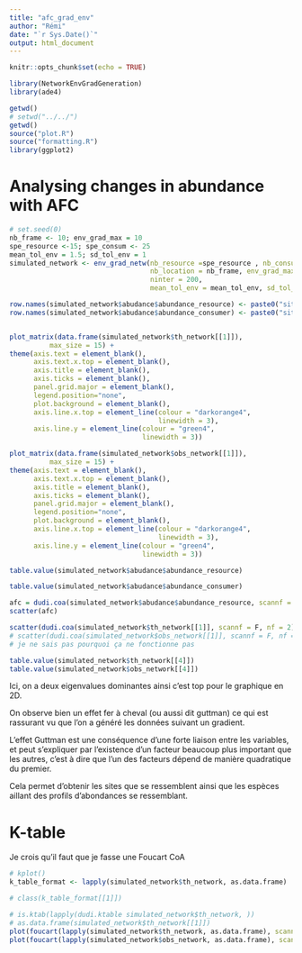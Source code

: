 ```yaml
---
title: "afc_grad_env"
author: "Rémi"
date: "`r Sys.Date()`"
output: html_document
---
```


```r
knitr::opts_chunk$set(echo = TRUE)
```

```r
library(NetworkEnvGradGeneration)
library(ade4)

getwd()
# setwd("../../")
getwd()
source("plot.R")
source("formatting.R")
library(ggplot2)
```

# Analysing changes in abundance with AFC

```r
# set.seed(0)
nb_frame <- 10; env_grad_max = 10
spe_resource <-15; spe_consum <- 25
mean_tol_env = 1.5; sd_tol_env = 1
simulated_network <- env_grad_netw(nb_resource =spe_resource , nb_consumer = spe_consum,
                                   nb_location = nb_frame, env_grad_max = env_grad_max, 
                                   ninter = 200, 
                                   mean_tol_env = mean_tol_env, sd_tol_env = sd_tol_env)

row.names(simulated_network$abudance$abundance_resource) <- paste0("site",1:nb_frame)
row.names(simulated_network$abudance$abundance_consumer) <- paste0("site",1:nb_frame)
```

```r

```


```r
plot_matrix(data.frame(simulated_network$th_network[[1]]), 
          max_size = 15) +
theme(axis.text = element_blank(),
      axis.text.x.top = element_blank(),
      axis.title = element_blank(),
      axis.ticks = element_blank(),
      panel.grid.major = element_blank(),
      legend.position="none",
      plot.background = element_blank(),
      axis.line.x.top = element_line(colour = "darkorange4",
                                     linewidth = 3),
      axis.line.y = element_line(colour = "green4", 
                                 linewidth = 3))
```

```r
plot_matrix(data.frame(simulated_network$obs_network[[1]]), 
          max_size = 15) +
theme(axis.text = element_blank(),
      axis.text.x.top = element_blank(),
      axis.title = element_blank(),
      axis.ticks = element_blank(),
      panel.grid.major = element_blank(),
      legend.position="none",
      plot.background = element_blank(),
      axis.line.x.top = element_line(colour = "darkorange4",
                                     linewidth = 3),
      axis.line.y = element_line(colour = "green4", 
                                 linewidth = 3))
```

```r
table.value(simulated_network$abudance$abundance_resource)
```

```r
table.value(simulated_network$abudance$abundance_consumer)
```

```r
afc = dudi.coa(simulated_network$abudance$abundance_resource, scannf = F, nf = 2)
scatter(afc)

scatter(dudi.coa(simulated_network$th_network[[1]], scannf = F, nf = 2))
# scatter(dudi.coa(simulated_network$obs_network[[1]], scannf = F, nf = 2))
# je ne sais pas pourquoi ça ne fonctionne pas
```

```r
table.value(simulated_network$th_network[[4]])
table.value(simulated_network$obs_network[[4]])
```


Ici, on a deux eigenvalues dominantes ainsi c'est top pour le graphique en 2D.

On observe bien un effet fer à cheval (ou aussi dit guttman) ce qui est rassurant vu que l'on a généré les données suivant un gradient.

L'effet Guttman est une conséquence d'une forte liaison entre les variables, et peut s'expliquer par l'existence d'un facteur beaucoup plus important que les autres, c'est à dire que l'un des facteurs dépend de manière quadratique du premier.

Cela permet d'obtenir les sites que se ressemblent ainsi que les espèces aillant des profils d'abondances se ressemblant.

# K-table

Je crois qu'il faut que je fasse une Foucart CoA

```r
# kplot()
k_table_format <- lapply(simulated_network$th_network, as.data.frame)

# class(k_table_format[[1]])

# is.ktab(lapply(dudi.ktable simulated_network$th_network, ))
# as.data.frame(simulated_network$th_network[[1]])
plot(foucart(lapply(simulated_network$th_network, as.data.frame), scannf = F, nf = 2))
plot(foucart(lapply(simulated_network$obs_network, as.data.frame), scannf = F, nf = 2))
```
